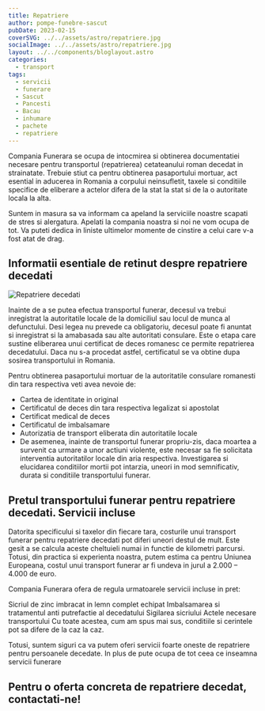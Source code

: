 ```yaml
---
title: Repatriere
author: pompe-funebre-sascut
pubDate: 2023-02-15
coverSVG: ../../assets/astro/repatriere.jpg
socialImage: ../../assets/astro/repatriere.jpg
layout: ../../components/bloglayout.astro
categories:
  - transport
tags:
  - servicii
  - funerare
  - Sascut
  - Pancesti
  - Bacau
  - inhumare
  - pachete
  - repatriere
---
```




Compania Funerara se ocupa de intocmirea si obtinerea documentatiei necesare pentru transportul (repatrierea) cetateanului roman decedat in strainatate. Trebuie stiut ca pentru obtinerea pasaportului mortuar, act esential in aducerea in Romania a corpului neinsufletit, taxele si conditiile specifice de eliberare a actelor difera de la stat la stat si de la o autoritate locala la alta.

Suntem in masura sa va informam ca apeland la serviciile noastre scapati de stres si alergatura. Apelati la compania noastra si noi ne vom ocupa de tot. Va puteti dedica in liniste ultimelor momente de cinstire a celui care v-a fost atat de drag.


## Informatii esentiale de retinut despre repatriere decedati

<Image src="../../../src/assets/gallery/urne/repatriere-decedati.jpg" alt="Repatriere decedati" class="w-full float-left mr-4" />


Inainte de a se putea efectua transportul funerar, decesul va trebui inregistrat la autoritatile locale de la domiciliul sau locul de munca al defunctului. Desi legea nu prevede ca obligatoriu, decesul poate fi anuntat si inregistrat si la amabasada sau alte autoritati consulare. Este o etapa care sustine eliberarea unui certificat de deces romanesc ce permite repatrierea decedatului. Daca nu s-a procedat astfel, certificatul se va obtine dupa sosirea transportului in Romania.

Pentru obtinerea pasaportului mortuar de la autoritatile consulare romanesti din tara respectiva veti avea nevoie de:

- Cartea de identitate in original
- Certificatul de deces din tara respectiva legalizat si apostolat
- Certificat medical de deces
- Certificatul de imbalsamare
- Autorizatia de transport eliberata din autoritatile locale
- De asemenea, inainte de transportul funerar propriu-zis, daca moartea a survenit ca urmare a unor actiuni violente, este necesar sa fie solicitata interventia autoritatilor locale din aria respectiva. Investigarea si elucidarea conditiilor mortii pot intarzia, uneori in mod semnificativ, durata si conditiile transportului funerar.


## Pretul transportului funerar pentru repatriere decedati. Servicii incluse

Datorita specificului si taxelor din fiecare tara, costurile unui transport funerar pentru repatriere decedati pot diferi uneori destul de mult. Este gesit a se calcula aceste cheltuieli numai in functie de kilometri parcursi. Totusi, din practica si experienta noastra, putem estima ca pentru Uniunea Europeana, costul unui transport funerar ar fi undeva in jurul a 2.000 – 4.000 de euro.

Compania Funerara ofera de regula urmatoarele servicii incluse in pret:

Sicriul de zinc imbracat in lemn complet echipat
Imbalsamarea si tratamentul anti putrefactie al decedatului
Sigilarea sicriului
Actele necesare transportului
Cu toate acestea, cum am spus mai sus, conditiile si cerintele pot sa difere de la caz la caz.

Totusi, suntem siguri ca va putem oferi servicii foarte oneste de repatriere pentru persoanele decedate. In plus de pute ocupa de tot ceea ce inseamna servicii funerare

## Pentru o oferta concreta de repatriere decedat, contactati-ne!
